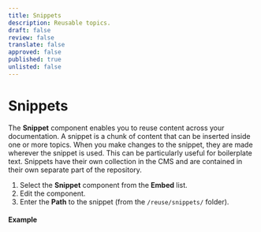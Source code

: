 ```yaml
---
title: Snippets
description: Reusable topics.
draft: false
review: false
translate: false
approved: false
published: true
unlisted: false
---
```


# Snippets

The **Snippet** component enables you to reuse content across your documentation. A snippet is a chunk of content that can be inserted inside one or more topics. When you make changes to the snippet, they are made wherever the snippet is used. This can be particularly useful for boilerplate text. Snippets have their own collection in the CMS and are contained in their own separate part of the repository.

1. Select the **Snippet** component from the **Embed** list.
2. Edit the component.
3. Enter the **Path** to the snippet (from the `/reuse/snippets/` folder).

#### Example

<Snippet filepath="example.mdx" />
